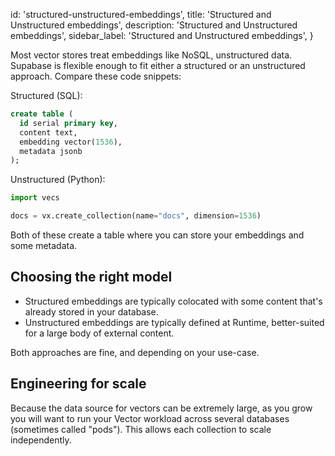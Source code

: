 
  id: 'structured-unstructured-embeddings',
  title: 'Structured and Unstructured embeddings',
  description: 'Structured and Unstructured embeddings',
  sidebar_label: 'Structured and Unstructured embeddings',
}

Most vector stores treat embeddings like NoSQL, unstructured data. Supabase is flexible enough to fit either a structured or an unstructured approach. Compare these code snippets:

Structured (SQL):

```sql
create table (
  id serial primary key,
  content text,
  embedding vector(1536),
  metadata jsonb
);
```

Unstructured (Python):

```py
import vecs

docs = vx.create_collection(name="docs", dimension=1536)
```

Both of these create a table where you can store your embeddings and some metadata.

## Choosing the right model

- Structured embeddings are typically colocated with some content that's already stored in your database.
- Unstructured embeddings are typically defined at Runtime, better-suited for a large body of external content.

Both approaches are fine, and depending on your use-case.

## Engineering for scale

Because the data source for vectors can be extremely large, as you grow you will want to run your Vector workload across several databases (sometimes called "pods"). This allows each collection to scale independently.


